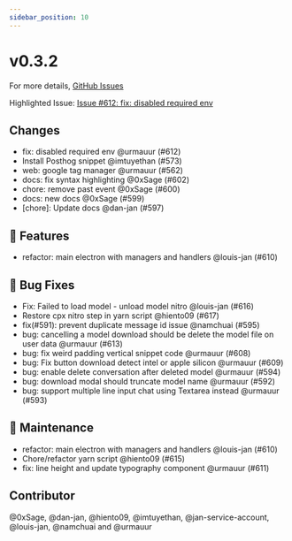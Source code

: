 ```yaml
---
sidebar_position: 10
---
```

# v0.3.2

For more details, [GitHub Issues](https://github.com/janhq/jan/releases/tag/v0.3.2)

Highlighted Issue:  [Issue #612: fix: disabled required env](https://github.com/janhq/jan/pull/612)

## Changes

- fix: disabled required env @urmauur (#612)
- Install Posthog snippet @imtuyethan (#573)
- web: google tag manager @urmauur (#562)
- docs: fix syntax highlighting @0xSage (#602)
- chore: remove past event @0xSage (#600)
- docs: new docs @0xSage (#599)
- [chore]: Update docs @dan-jan (#597)

## 🚀 Features

- refactor: main electron with managers and handlers @louis-jan (#610)

## 🐛 Bug Fixes

- Fix: Failed to load model - unload model nitro @louis-jan (#616)
- Restore cpx nitro step in yarn script @hiento09 (#617)
- fix(#591): prevent duplicate message id issue @namchuai (#595)
- bug: cancelling a model download should be delete the model file on user data @urmauur (#613)
- bug: fix weird padding vertical snippet code @urmauur (#608)
- bug: Fix button download detect intel or apple silicon @urmauur (#609)
- bug: enable delete conversation after deleted model @urmauur (#594)
- bug: download modal should truncate model name @urmauur (#592)
- bug: support multiple line input chat using Textarea instead @urmauur (#593)

## 🧰 Maintenance

- refactor: main electron with managers and handlers @louis-jan (#610)
- Chore/refactor yarn script @hiento09 (#615)
- fix: line height and update typography component @urmauur (#611)

## Contributor

@0xSage, @dan-jan, @hiento09, @imtuyethan, @jan-service-account, @louis-jan, @namchuai and @urmauur

